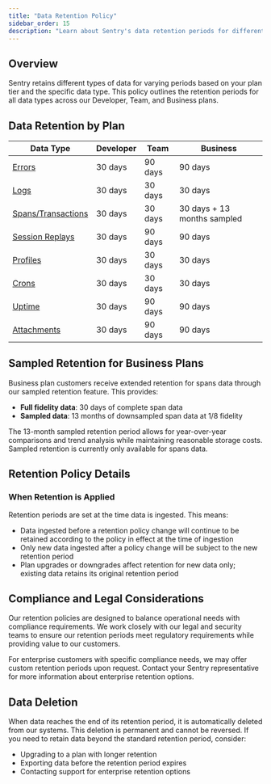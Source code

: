```yaml
---
title: "Data Retention Policy"
sidebar_order: 15
description: "Learn about Sentry's data retention periods for different data types and plan tiers."
---
```


## Overview

Sentry retains different types of data for varying periods based on your plan tier and the specific data type. This policy outlines the retention periods for all data types across our Developer, Team, and Business plans.

## Data Retention by Plan

| Data Type | Developer | Team | Business |
|-----------|-----------|------|----------|
| [Errors](/concepts/key-terms/enrich-data/) | 30 days | 90 days | 90 days |
| [Logs](/product/explore/logs/) | 30 days | 30 days | 30 days |
| [Spans/Transactions](/concepts/key-terms/tracing/distributed-tracing/) | 30 days | 30 days | 30 days + 13 months sampled |
| [Session Replays](/product/explore/session-replay/web/) | 30 days | 90 days | 90 days |
| [Profiles](/product/explore/profiling/) | 30 days | 30 days | 30 days |
| [Crons](/product/crons/) | 30 days | 30 days | 30 days |
| [Uptime](/product/monitoring/) | 30 days | 90 days | 90 days |
| [Attachments](/product/issues/issue-details/attachments/) | 30 days | 90 days | 90 days |

## Sampled Retention for Business Plans

Business plan customers receive extended retention for spans data through our sampled retention feature. This provides:

- **Full fidelity data**: 30 days of complete span data
- **Sampled data**: 13 months of downsampled span data at 1/8 fidelity

The 13-month sampled retention period allows for year-over-year comparisons and trend analysis while maintaining reasonable storage costs. Sampled retention is currently only available for spans data.

## Retention Policy Details

### When Retention is Applied

Retention periods are set at the time data is ingested. This means:

- Data ingested before a retention policy change will continue to be retained according to the policy in effect at the time of ingestion
- Only new data ingested after a policy change will be subject to the new retention period
- Plan upgrades or downgrades affect retention for new data only; existing data retains its original retention period

## Compliance and Legal Considerations

Our retention policies are designed to balance operational needs with compliance requirements. We work closely with our legal and security teams to ensure our retention periods meet regulatory requirements while providing value to our customers.

For enterprise customers with specific compliance needs, we may offer custom retention periods upon request. Contact your Sentry representative for more information about enterprise retention options.

## Data Deletion

When data reaches the end of its retention period, it is automatically deleted from our systems. This deletion is permanent and cannot be reversed. If you need to retain data beyond the standard retention period, consider:

- Upgrading to a plan with longer retention
- Exporting data before the retention period expires
- Contacting support for enterprise retention options